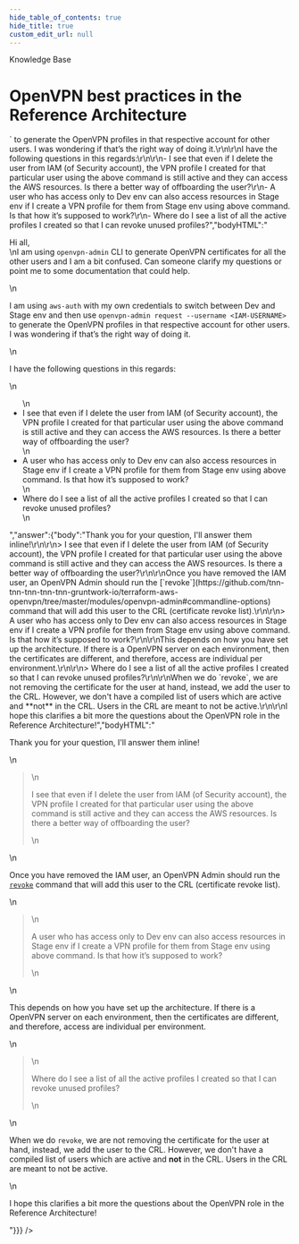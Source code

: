 ```yaml
---
hide_table_of_contents: true
hide_title: true
custom_edit_url: null
---
```



<head>
  <link rel="canonical" href="https://github.com/tnn-tnn-tnn-tnn-tnn-gruntwork-io/knowledge-base/discussions/194" />
</head>

<CenterLayout>
<span className="searchCategory">Knowledge Base</span>
<h1>OpenVPN best practices in the Reference Architecture</h1>
<GitHub discussion={{"id":"D_kwDOF8slf84AOxMI","number":194,"author":{"login":"rhoboat"},"title":"OpenVPN best practices in the Reference Architecture","body":"Hi all,\r\nI am using `openvpn-admin` CLI to generate OpenVPN certificates for all the other users and I am a bit confused. Can someone clarify my questions or point me to some documentation that could help.\r\n\r\nI am using `aws-auth` with my own credentials to switch between Dev and Stage env and then use `openvpn-admin request --username <IAM-USERNAME>` to generate the OpenVPN profiles in that respective account for other users. I was wondering if that’s the right way of doing it.\r\n\r\nI have the following questions in this regards:\r\n\r\n- I see that even if I delete the user from IAM (of Security account), the VPN profile I created for that particular user using the above command is still active and they can access the AWS resources. Is there a better way of offboarding the user?\r\n- A user who has access only to Dev env can also access resources in Stage env if I create a VPN profile for them from Stage env using above command.  Is that how it’s supposed to work?\r\n- Where do I see a list of all the active profiles I created so that I can revoke unused profiles?","bodyHTML":"<p dir=\"auto\">Hi all,<br>\nI am using <code class=\"notranslate\">openvpn-admin</code> CLI to generate OpenVPN certificates for all the other users and I am a bit confused. Can someone clarify my questions or point me to some documentation that could help.</p>\n<p dir=\"auto\">I am using <code class=\"notranslate\">aws-auth</code> with my own credentials to switch between Dev and Stage env and then use <code class=\"notranslate\">openvpn-admin request --username &lt;IAM-USERNAME&gt;</code> to generate the OpenVPN profiles in that respective account for other users. I was wondering if that’s the right way of doing it.</p>\n<p dir=\"auto\">I have the following questions in this regards:</p>\n<ul dir=\"auto\">\n<li>I see that even if I delete the user from IAM (of Security account), the VPN profile I created for that particular user using the above command is still active and they can access the AWS resources. Is there a better way of offboarding the user?</li>\n<li>A user who has access only to Dev env can also access resources in Stage env if I create a VPN profile for them from Stage env using above command.  Is that how it’s supposed to work?</li>\n<li>Where do I see a list of all the active profiles I created so that I can revoke unused profiles?</li>\n</ul>","answer":{"body":"Thank you for your question, I'll answer them inline!\r\n\r\n> I see that even if I delete the user from IAM (of Security account), the VPN profile I created for that particular user using the above command is still active and they can access the AWS resources. Is there a better way of offboarding the user?\r\n\r\nOnce you have removed the IAM user, an OpenVPN Admin should run the [`revoke`](https://github.com/tnn-tnn-tnn-tnn-tnn-gruntwork-io/terraform-aws-openvpn/tree/master/modules/openvpn-admin#commandline-options) command that will add this user to the CRL (certificate revoke list).\r\n\r\n> A user who has access only to Dev env can also access resources in Stage env if I create a VPN profile for them from Stage env using above command. Is that how it’s supposed to work?\r\n\r\nThis depends on how you have set up the architecture. If there is a OpenVPN server on each environment, then the certificates are different, and therefore, access are individual per environment.\r\n\r\n> Where do I see a list of all the active profiles I created so that I can revoke unused profiles?\r\n\r\nWhen we do `revoke`, we are not removing the certificate for the user at hand, instead, we add the user to the CRL. However, we don't have a compiled list of users which are active and **not** in the CRL. Users in the CRL are meant to not be active.\r\n\r\nI hope this clarifies a bit more the questions about the OpenVPN role in the Reference Architecture!","bodyHTML":"<p dir=\"auto\">Thank you for your question, I'll answer them inline!</p>\n<blockquote>\n<p dir=\"auto\">I see that even if I delete the user from IAM (of Security account), the VPN profile I created for that particular user using the above command is still active and they can access the AWS resources. Is there a better way of offboarding the user?</p>\n</blockquote>\n<p dir=\"auto\">Once you have removed the IAM user, an OpenVPN Admin should run the <a href=\"https://github.com/tnn-tnn-tnn-tnn-tnn-gruntwork-io/terraform-aws-openvpn/tree/master/modules/openvpn-admin#commandline-options\"><code class=\"notranslate\">revoke</code></a> command that will add this user to the CRL (certificate revoke list).</p>\n<blockquote>\n<p dir=\"auto\">A user who has access only to Dev env can also access resources in Stage env if I create a VPN profile for them from Stage env using above command. Is that how it’s supposed to work?</p>\n</blockquote>\n<p dir=\"auto\">This depends on how you have set up the architecture. If there is a OpenVPN server on each environment, then the certificates are different, and therefore, access are individual per environment.</p>\n<blockquote>\n<p dir=\"auto\">Where do I see a list of all the active profiles I created so that I can revoke unused profiles?</p>\n</blockquote>\n<p dir=\"auto\">When we do <code class=\"notranslate\">revoke</code>, we are not removing the certificate for the user at hand, instead, we add the user to the CRL. However, we don't have a compiled list of users which are active and <strong>not</strong> in the CRL. Users in the CRL are meant to not be active.</p>\n<p dir=\"auto\">I hope this clarifies a bit more the questions about the OpenVPN role in the Reference Architecture!</p>"}}} />

</CenterLayout>
  

<!-- ##DOCS-SOURCER-START
{
  "sourcePlugin": "github-discussions",
  "hash": "2044dcf73beb5982c82576808cbefb7d"
}
##DOCS-SOURCER-END -->

